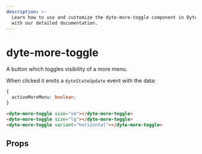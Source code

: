 ```yaml
---
description: >-
  Learn how to use and customize the dyte-more-toggle component in Dyte's UI Kit
  with our detailed documentation.
---
```


# dyte-more-toggle

A button which toggles visibility of a more menu.

When clicked it emits a `dyteStateUpdate` event with the data:

```ts
{
  activeMoreMenu: boolean;
}
```

```html
<dyte-more-toggle size="sm"></dyte-more-toggle>
<dyte-more-toggle size="lg"></dyte-more-toggle>
<dyte-more-toggle variant="horizontal"></dyte-more-toggle>
```

## Props

<PropsTable of="dyte-more-toggle" />

<head>
  <title>UI Kit dyte-more-toggle</title>
</head>
